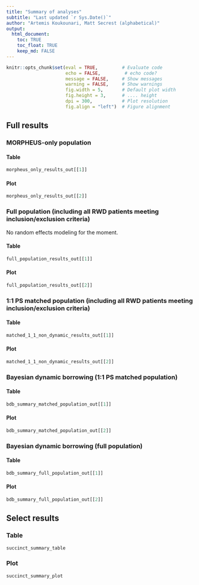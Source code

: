 ```yaml
---
title: "Summary of analyses"
subtitle: "Last updated `r Sys.Date()`"
author: "Artemis Koukounari, Matt Secrest (alphabetical)"
output: 
  html_document:
    toc: TRUE
    toc_float: TRUE
    keep_md: FALSE
---
```


```r
knitr::opts_chunk$set(eval = TRUE,         # Evaluate code
                      echo = FALSE,         # echo code?
                      message = FALSE,     # Show messages
                      warning = FALSE,     # Show warnings
                      fig.width = 5,       # Default plot width
                      fig.height = 3,      # .... height
                      dpi = 300,           # Plot resolution
                      fig.align = "left")  # Figure alignment 
```

## Full results{.tabset .tabset-pills .tabset-fade}
### MORPHEUS-only population

#### Table

```r
morpheus_only_results_out[[1]]
```

#### Plot
```r
morpheus_only_results_out[[2]]

```


### Full population (including all RWD patients meeting inclusion/exclusion criteria)

No random effects modeling for the moment.

#### Table

```r
full_population_results_out[[1]]
```

#### Plot
```r
full_population_results_out[[2]]
```

### 1:1 PS matched population (including all RWD patients meeting inclusion/exclusion criteria)

#### Table

```r
matched_1_1_non_dynamic_results_out[[1]]
```

#### Plot
```r
matched_1_1_non_dynamic_results_out[[2]]
```

### Bayesian dynamic borrowing (1:1 PS matched population)

#### Table

```r
bdb_summary_matched_population_out[[1]]
```

#### Plot
```r
bdb_summary_matched_population_out[[2]]
```

### Bayesian dynamic borrowing (full population)

#### Table

```r
bdb_summary_full_population_out[[1]]
```

#### Plot
```r
bdb_summary_full_population_out[[2]]
```


## Select results

### Table

```r
succinct_summary_table
```


### Plot

```r
succinct_summary_plot
```
